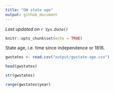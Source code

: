 ```yaml
---
title: "GW state age"
output: github_document
---
```


_Last updated on `r Sys.Date()`_

```r
knitr::opts_chunk$set(echo = TRUE)
```

State age, i.e. time since independence or 1816. 

```r
gwstates <- read.csv("output/gwstate-age.csv")

head(gwstates)

str(gwstates)

range(gwstates$year)
```

